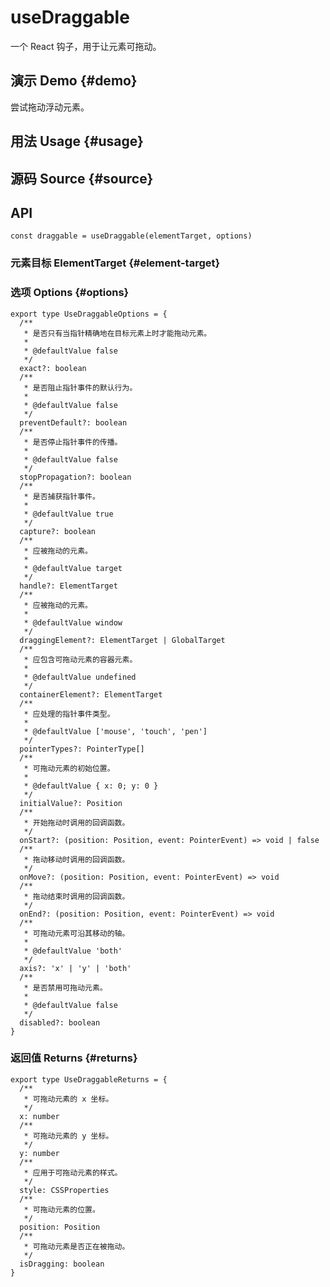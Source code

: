 # useDraggable


<HooksType category="Element" />

一个 React 钩子，用于让元素可拖动。

## 演示 Demo \{#demo}

尝试拖动浮动元素。


<App />

## 用法 Usage \{#usage}



## 源码 Source \{#source}


<Source />

## API

```tsx
const draggable = useDraggable(elementTarget, options)
```

### 元素目标 ElementTarget \{#element-target}


<Tip type="target" />

### 选项 Options \{#options}

```tsx
export type UseDraggableOptions = {
  /**
   * 是否只有当指针精确地在目标元素上时才能拖动元素。
   *
   * @defaultValue false
   */
  exact?: boolean
  /**
   * 是否阻止指针事件的默认行为。
   *
   * @defaultValue false
   */
  preventDefault?: boolean
  /**
   * 是否停止指针事件的传播。
   *
   * @defaultValue false
   */
  stopPropagation?: boolean
  /**
   * 是否捕获指针事件。
   *
   * @defaultValue true
   */
  capture?: boolean
  /**
   * 应被拖动的元素。
   *
   * @defaultValue target
   */
  handle?: ElementTarget
  /**
   * 应被拖动的元素。
   *
   * @defaultValue window
   */
  draggingElement?: ElementTarget | GlobalTarget
  /**
   * 应包含可拖动元素的容器元素。
   *
   * @defaultValue undefined
   */
  containerElement?: ElementTarget
  /**
   * 应处理的指针事件类型。
   *
   * @defaultValue ['mouse', 'touch', 'pen']
   */
  pointerTypes?: PointerType[]
  /**
   * 可拖动元素的初始位置。
   *
   * @defaultValue { x: 0; y: 0 }
   */
  initialValue?: Position
  /**
   * 开始拖动时调用的回调函数。
   */
  onStart?: (position: Position, event: PointerEvent) => void | false
  /**
   * 拖动移动时调用的回调函数。
   */
  onMove?: (position: Position, event: PointerEvent) => void
  /**
   * 拖动结束时调用的回调函数。
   */
  onEnd?: (position: Position, event: PointerEvent) => void
  /**
   * 可拖动元素可沿其移动的轴。
   * 
   * @defaultValue 'both'
   */
  axis?: 'x' | 'y' | 'both'
  /**
   * 是否禁用可拖动元素。
   * 
   * @defaultValue false
   */
  disabled?: boolean
}
```

### 返回值 Returns \{#returns}

```tsx
export type UseDraggableReturns = {
  /**
   * 可拖动元素的 x 坐标。
   */
  x: number
  /**
   * 可拖动元素的 y 坐标。
   */
  y: number
  /**
   * 应用于可拖动元素的样式。
   */
  style: CSSProperties
  /**
   * 可拖动元素的位置。
   */
  position: Position
  /**
   * 可拖动元素是否正在被拖动。
   */
  isDragging: boolean
}
```
